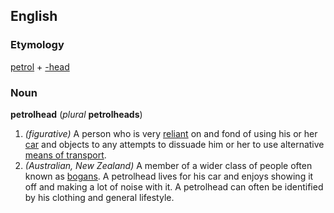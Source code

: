 ==English==
===Etymology===
[[petrol]] + [[-head]]

===Noun===
'''petrolhead''' (''plural'' '''petrolheads''')

#''(figurative)'' A person who is very [[reliant]] on and fond of using his or her [[car]] and objects to any attempts to dissuade him or her to use alternative [[means of transport]].
#''(Australian, New Zealand)'' A member of a wider class of people often known as [[bogan]]s. A petrolhead lives for his car and enjoys showing it off and making a lot of noise with it. A petrolhead can often be identified by his clothing and general lifestyle.